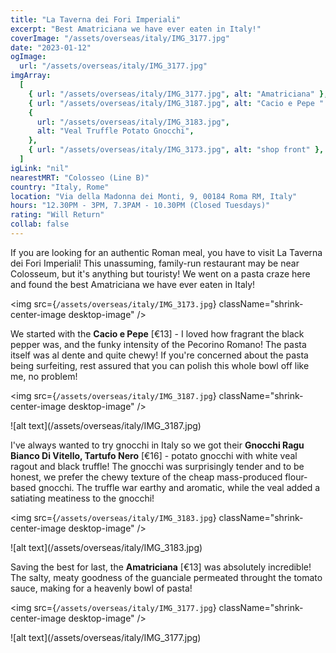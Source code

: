 ```yaml
---
title: "La Taverna dei Fori Imperiali"
excerpt: "Best Amatriciana we have ever eaten in Italy!"
coverImage: "/assets/overseas/italy/IMG_3177.jpg"
date: "2023-01-12"
ogImage:
  url: "/assets/overseas/italy/IMG_3177.jpg"
imgArray:
  [
    { url: "/assets/overseas/italy/IMG_3177.jpg", alt: "Amatriciana" },
    { url: "/assets/overseas/italy/IMG_3187.jpg", alt: "Cacio e Pepe " },
    {
      url: "/assets/overseas/italy/IMG_3183.jpg",
      alt: "Veal Truffle Potato Gnocchi",
    },
    { url: "/assets/overseas/italy/IMG_3173.jpg", alt: "shop front" },
  ]
igLink: "nil"
nearestMRT: "Colosseo (Line B)"
country: "Italy, Rome"
location: "Via della Madonna dei Monti, 9, 00184 Roma RM, Italy"
hours: "12.30PM - 3PM, 7.3PAM - 10.30PM (Closed Tuesdays)"
rating: "Will Return"
collab: false
---
```


If you are looking for an authentic Roman meal, you have to visit La Taverna dei Fori Imperiali! This unassuming, family-run restaurant may be near Colosseum, but it's anything but touristy! We went on a pasta craze here and found the best Amatriciana we have ever eaten in Italy!

<img
  src={`/assets/overseas/italy/IMG_3173.jpg`}
  className="shrink-center-image desktop-image"
/>

We started with the <b>Cacio e Pepe</b> [€13] - I loved how fragrant the black pepper was, and the funky intensity of the Pecorino Romano! The pasta itself was al dente and quite chewy! If you're concerned about the pasta being surfeiting, rest assured that you can polish this whole bowl off like me, no problem!

<img
  src={`/assets/overseas/italy/IMG_3187.jpg`}
  className="shrink-center-image desktop-image"
/>
<div className="mobile-image">
  ![alt text](/assets/overseas/italy/IMG_3187.jpg)
</div>

I've always wanted to try gnocchi in Italy so we got their <b>Gnocchi Ragu Bianco Di Vitello, Tartufo Nero</b> [€16] - potato gnocchi with white veal ragout and black truffle! The gnocchi was surprisingly tender and to be honest, we prefer the chewy texture of the cheap mass-produced flour-based gnocchi. The truffle war earthy and aromatic, while the veal added a satiating meatiness to the gnocchi!

<img
  src={`/assets/overseas/italy/IMG_3183.jpg`}
  className="shrink-center-image desktop-image"
/>
<div className="mobile-image">
  ![alt text](/assets/overseas/italy/IMG_3183.jpg)
</div>

Saving the best for last, the <b>Amatriciana</b> [€13] was absolutely incredible! The salty, meaty goodness of the guanciale permeated throught the tomato sauce, making for a heavenly bowl of pasta!

<img
  src={`/assets/overseas/italy/IMG_3177.jpg`}
  className="shrink-center-image desktop-image"
/>
<div className="mobile-image">
  ![alt text](/assets/overseas/italy/IMG_3177.jpg)
</div>
